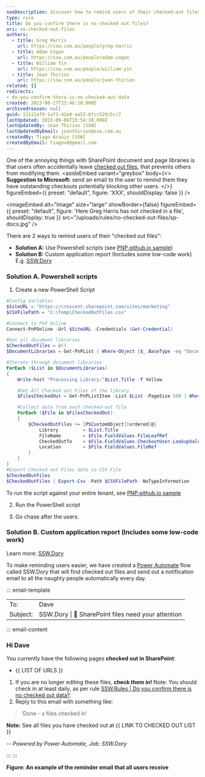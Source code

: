 ```yaml
---
seoDescription: discover how to remind users of their checked-out files in sharepoint using powershell scripts or custom reports
type: rule
title: Do you confirm there is no checked out files?
uri: no-checked-out-files
authors:
  - title: Greg Harris
    url: https://ssw.com.au/people/greg-harris
  - title: Adam Cogan
    url: https://ssw.com.au/people/adam-cogan
  - title: William Yin
    url: https://ssw.com.au/people/william-yin
  - title: Jean Thirion
    url: https://ssw.com.au/people/jean-thirion
related: []
redirects:
- do-you-confirm-there-is-no-checked-out-data
created: 2023-08-27T23:46:20.000Z
archivedreason: null
guid: 12122af0-1a73-42e8-aa52-6fcc520c5cc7
lastUpdated: 2023-09-06T15:54:28.000Z
lastUpdatedBy: Jean Thirion [SSW]
lastUpdatedByEmail: jeanthirion@ssw.com.au
createdBy: Tiago Araújo [SSW]
createdByEmail: tiagov8@gmail.com
---
```


One of the annoying things with SharePoint document and page libraries is that users often accidentally leave [checked out files](https://support.microsoft.com/en-us/office/check-out-check-in-or-discard-changes-to-files-in-a-sharepoint-library-7e2c12a9-a874-4393-9511-1378a700f6de), that prevents others from modifying them.
<asideEmbed
  variant="greybox"
  body={<>
    **Suggestion to Microsoft:** send an email to the user to remind them they have outstanding checkouts potentially blocking other users.
  </>}
  figureEmbed={{
    preset: "default",
    figure: 'XXX',
    shouldDisplay: false
  }}
/>


<imageEmbed
  alt="Image"
  size="large"
  showBorder={false}
  figureEmbed={{
    preset: "default",
    figure: 'Here Greg Harris has not checked in a file',
    shouldDisplay: true
  }}
  src="/uploads/rules/no-checked-out-files/sp-docs.jpg"
/>

There are 2 ways to remind users of their "checked out files":

* **Solution A:** Use Powershell scripts (see [PNP.github.io sample](https://www.sharepointdiary.com/2017/06/sharepoint-online-get-all-checked-out-files-using-powershell.html#:~:text=Navigate%20to%20the%20document%20library,get%20all%20checked%20out%20documents))
* **Solution B:** Custom application report (Includes some low-code work) E.g. [SSW.Dory](https://sswdory.com/)

### Solution A. Powershell scripts

1. Create a new PowerShell Script

```powershell
#Config Variables
$SiteURL = "https://crescent.sharepoint.com/sites/marketing"
$CSVFilePath = "C:\Temp\CheckedOutFiles.csv"

#Connect to PnP Online
Connect-PnPOnline -Url $SiteURL -Credentials (Get-Credential)

#Get all document libraries
$CheckedOutFiles = @()
$DocumentLibraries = Get-PnPList | Where-Object {$_.BaseType -eq "DocumentLibrary" -and $_.Hidden -eq $False}

#Iterate through document libraries
ForEach ($List in $DocumentLibraries)
{
    Write-host "Processing Library:"$List.Title -f Yellow

    #Get All Checked out Files of the library
    $FilesCheckedOut = Get-PnPListItem -List $List -PageSize 500 | Where {$_["CheckoutUser"] -ne $Null}

    #Collect data from each checked-out file
    ForEach ($File in $FilesCheckedOut)
    {
        $CheckedOutFiles += [PSCustomObject][ordered]@{
            Library         = $List.Title
            FileName        = $File.FieldValues.FileLeafRef
            CheckedOutTo    = $File.FieldValues.CheckoutUser.LookupValue
            Location        = $File.FieldValues.FileRef
        }
    }
}
#Export Checked out Files data to CSV File
$CheckedOutFiles
$CheckedOutFiles | Export-Csv -Path $CSVFilePath -NoTypeInformation
```

To run the script against your entire tenant, see [PNP.github.io sample](https://www.sharepointdiary.com/2017/06/sharepoint-online-get-all-checked-out-files-using-powershell.html#:~:text=Navigate%20to%20the%20document%20library,get%20all%20checked%20out%20documents)

2. Run the PowerShell script

3. Go chase after the users.

### Solution B. Custom application report (Includes some low-code work)

Learn more: [SSW.Dory](https://sswdory.com/)

To make reminding users easier, we have created a [Power Automate](https://powerautomate.microsoft.com/en-au/) flow called SSW.Dory that will find checked out files and send out a notification email to all the naughty people automatically every day.

::: email-template

|          |     |
| -------- | --- |
| To:      | Dave |
| Subject: | SSW.Dory \| 🔷 SharePoint files need your attention |

::: email-content

### Hi Dave

You currently have the following pages **checked out in SharePoint**:

* &#123;&#123; LIST OF URLS &#125;&#125;

1. If you are no longer editing these files, **check them in!**
  Note: You should check in at least daily, as per rule [SSW.Rules | Do you confirm there is no checked out data?](/do-you-confirm-there-is-no-checked-out-data).
2. Reply to this email with something like:

  > ‘Done - x files checked in’

**Note:** See all files you have checked out at &#123;&#123; LINK TO CHECKED OUT LIST &#125;&#125;

*-- Powered by Power Automate, Job: SSW.Dory*

:::
:::

**Figure: An example of the reminder email that all users receive**
